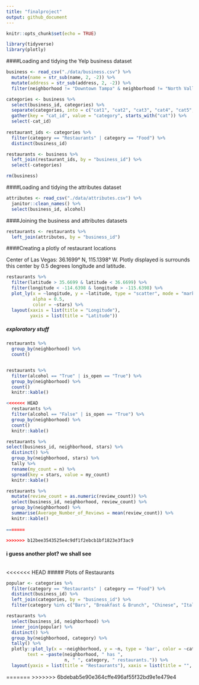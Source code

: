 ```yaml
---
title: "finalproject"
output: github_document
---
```


```r
knitr::opts_chunk$set(echo = TRUE)

library(tidyverse)
library(plotly)
```

####Loading and tidying the Yelp business dataset

```r
business <- read_csv("./data/business.csv") %>% 
  mutate(name = str_sub(name, 2, -2)) %>% 
  mutate(address = str_sub(address, 2, -2)) %>% 
  filter(neighborhood != "Downtown Tampa" & neighborhood != "North Valley")

categories <- business %>% 
  select(business_id, categories) %>% 
  separate(categories, into = c("cat1", "cat2", "cat3", "cat4", "cat5", "cat6", "cat7", "cat8", "cat9", "cat10", "cat11", "cat12", "cat13", "cat14", "cat15", "cat16", "cat17", "cat18", "cat19", "cat20", "cat21", "cat22", "cat23", "cat24", "cat25"), sep  = ";") %>% 
  gather(key = "cat_id", value = "category", starts_with("cat")) %>% 
  select(-cat_id) 
  
restaurant_ids <- categories %>% 
  filter(category == "Restaurants" | category == "Food") %>% 
  distinct(business_id)

restaurants <- business %>% 
  left_join(restaurant_ids, by = "business_id") %>% 
  select(-categories)

rm(business)
```

####Loading and tidying the attributes dataset

```r
attributes <- read_csv("./data/attributes.csv") %>% 
  janitor::clean_names() %>% 
  select(business_id, alcohol)
```

####Joining the business and attributes datasets

```r
restaurants <- restaurants %>% 
  left_join(attributes, by = "business_id")
```

####Creating a plotly of restaurant locations

Center of Las Vegas: 36.1699° N, 115.1398° W. Plotly displayed is surrounds this center by 0.5 degrees longitude and latitude.

```r
restaurants %>% 
  filter(latitude > 35.6699 & latitude < 36.6699) %>% 
  filter(longitude < -114.6398 & longitude > -115.6398) %>%
  plot_ly(x = ~longitude, y = ~latitude, type = "scatter", mode = "markers",
          alpha = 0.5, 
          color = ~stars) %>%
  layout(xaxis = list(title = "Longitude"),
         yaxis = list(title = "Latitude"))
```

##### exploratory stuff
```r
restaurants %>% 
  group_by(neighborhood) %>% 
  count()


restaurants %>%
  filter(alcohol == "True" | is_open == "True") %>% 
  group_by(neighborhood) %>% 
  count()
  knitr::kable()

<<<<<<< HEAD
  restaurants %>%
  filter(alcohol == "False" | is_open == "True") %>% 
  group_by(neighborhood) %>% 
  count()
  knitr::kable()

restaurants %>% 
select(business_id, neighborhood, stars) %>% 
  distinct() %>% 
  group_by(neighborhood, stars) %>% 
  tally %>% 
  rename(my_count = n) %>% 
  spread(key = stars, value = my_count)
  knitr::kable()

restaurants %>%
  mutate(review_count = as.numeric(review_count)) %>% 
  select(business_id, neighborhood, review_count) %>% 
  group_by(neighborhood) %>% 
  summarise(Average_Number_of_Reviews = mean(review_count)) %>% 
  knitr::kable()
  
=======

>>>>>>> b12bee3543525e4c9df1f2ebcb1bf1823e3f3ac9
```

####  i guess another plot? we shall see 

```r




```

<<<<<<< HEAD
##### Plots of Restaurants
```r
popular <- categories %>% 
  filter(category == "Restaurants" | category == "Food") %>% 
  distinct(business_id) %>% 
  left_join(categories, by = "business_id") %>% 
  filter(category %in% c("Bars", "Breakfast & Brunch", "Chinese", "Italian", "Mexican", "Chicken Wings", "Salad", "Sushi Bars", "Pizza", "Steakhouses"))

restaurants %>% 
  select(business_id, neighborhood) %>% 
  inner_join(popular) %>% 
  distinct() %>% 
  group_by(neighborhood, category) %>% 
  tally() %>% 
  plotly::plot_ly(x = ~neighborhood, y = ~n, type = 'bar', color = ~category, hoverinfo = 'text',
        text = ~paste(neighborhood, " has ",
                      n, " ", category, " restaurants.")) %>%
  layout(yaxis = list(title = "Restaurants"), xaxis = list(title = "", tickangle = -45), barmode = 'stack')
```

=======
>>>>>>> 6bdebab5e90e364cffe496af55f32bd9e1e479e4

